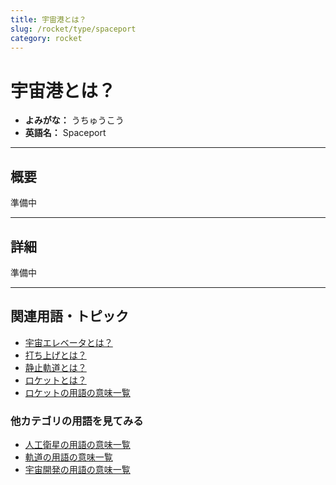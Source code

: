 ```yaml
---
title: 宇宙港とは？
slug: /rocket/type/spaceport
category: rocket
---
```


# 宇宙港とは？

- **よみがな：** うちゅうこう  
- **英語名：** Spaceport  

---

## 概要

準備中

---

## 詳細

準備中

---

## 関連用語・トピック
- [宇宙エレベータとは？](/docs/rocket/type/space-elevator/)
- [打ち上げとは？](/docs/rocket/launch/launch/)
- [静止軌道とは？](/docs/orbit/type/geostationary-orbit/)
- [ロケットとは？](/docs/rocket/rocket/)
- [ロケットの用語の意味一覧](/docs/category/rocket/)

### 他カテゴリの用語を見てみる
- [人工衛星の用語の意味一覧](/docs/category/satellite/)
- [軌道の用語の意味一覧](/docs/category/orbit/)
- [宇宙開発の用語の意味一覧](/docs/category/glossary/)